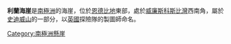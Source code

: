 {{unreferenced|time=2018-07-12T21:58:54+00:00}}
'''利蘭海崖'''是[[南極洲|南極洲]]的海崖，位於[[恩德比地|恩德比地]]東部，處於[[威廉斯科斯比灣|威廉斯科斯比灣]]西南角，屬於[[史迪威山|史迪威山]]的一部分，以[[英國|英國]]探險隊的製圖師命名。

{{coord|67|27|S|59|33|E|display=title}}

[[Category:南極洲懸崖|Category:南極洲懸崖]]


{{Antarctica-geo-stub}}